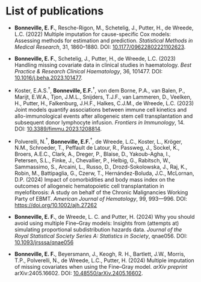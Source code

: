 # List of publications {.unnumbered}

\blfootnote{$^\dagger$These authors contributed equally to this work and share first authorship.}

- **Bonneville, E. F.**, Resche-Rigon, M., Schetelig, J., Putter, H., de Wreede, L.C. (2022) Multiple imputation for cause-specific Cox models: Assessing methods for estimation and prediction. *Statistical Methods in Medical Research*, 31, 1860–1880. DOI: [10.1177/09622802221102623](https://doi.org/10.1177/09622802221102623).

- **Bonneville, E. F.**, Schetelig, J., Putter, H., de Wreede, L.C. (2023) Handling missing covariate data in clinical studies in haematology. *Best Practice & Research Clinical Haematology*, 36, 101477. DOI: [10.1016/j.beha.2023.101477](https://doi.org/10.1016/j.beha.2023.101477).

- Koster, E.A.S.$^\dagger$, **Bonneville, E.F.**$^\dagger$, von dem Borne, P.A., van Balen, P., Marijt, E.W.A., Tjon, J.M.L., Snijders, T.J.F., van Lammeren, D., Veelken, H., Putter, H., Falkenburg, J.H.F., Halkes, C.J.M., de Wreede, L.C. (2023) Joint models quantify associations between immune cell kinetics and allo-immunological events after allogeneic stem cell transplantation and subsequent donor lymphocyte infusion. *Frontiers in Immunology*, 14. DOI: [10.3389/fimmu.2023.1208814](https://doi.org/10.3389/fimmu.2023.1208814).

- Polverelli, N.$^\dagger$, **Bonneville, E.F.**$^\dagger$, de Wreede, L.C., Koster, L., Kröger, N.M., Schroeder, T., Peffault de Latour, R., Passweg, J., Sockel, K., Broers, A.E.C., Clark, A., Dreger, P., Blaise, D., Yakoub-Agha, I., Petersen, S.L., Finke, J., Chevallier, P., Helbig, G., Rabitsch, W., Sammassimo, S., Arcaini, L., Russo, D., Drozd-Sokolowska, J., Raj, K., Robin, M., Battipaglia, G., Czerw, T., Hernández-Boluda, J.C., McLornan, D.P. (2024) Impact of comorbidities and body mass index on the outcomes of allogeneic hematopoietic cell transplantation in myelofibrosis: A study on behalf of the Chronic Malignancies Working Party of EBMT. *American Journal of Hematology*, 99, 993—996. DOI: [https://doi.org/10.1002/ajh.27262](https://doi.org/10.1002/ajh.27262)

- **Bonneville, E. F.**, de Wreede, L. C. and Putter, H. (2024) Why you should avoid using multiple Fine–Gray models: Insights from (attempts at) simulating proportional subdistribution hazards data. *Journal of the Royal Statistical Society Series A: Statistics in Society*, qnae056. DOI: [10.1093/jrsssa/qnae056](https://doi.org/10.1093/jrsssa/qnae056)

- **Bonneville, E. F.**, Beyersmann, J., Keogh, R. H., Bartlett, J.W., Morris, T.P., Polverelli, N., de Wreede, L.C., Putter, H. (2024) Multiple imputation of missing covariates when using the Fine--Gray model. *arXiv preprint* arXiv:2405.16602. DOI: [10.48550/arXiv.2405.16602](
https://doi.org/10.48550/arXiv.2405.16602).
